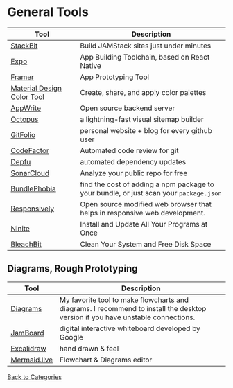# General Tools

| Tool                                                               | Description                                                                            |
| ------------------------------------------------------------------ | -------------------------------------------------------------------------------------- |
| [StackBit](https://stackbit.com/)                                  | Build JAMStack sites just under minutes                                                |
| [Expo](https://expo.io)                                            | App Building Toolchain, based on React Native                                          |
| [Framer](https://framer.com)                                       | App Prototyping Tool                                                                   |
| [Material Design Color Tool](https://material.io/resources/color/) | Create, share, and apply color palettes                                                |
| [AppWrite](https://appwrite.io)                                    | Open source backend server                                                             |
| [Octopus](https://octopus.do)                                      | a lightning-fast visual sitemap builder                                                |
| [GitFolio](https://github.com/imfunniee/gitfolio)                  | personal website + blog for every github user                                          |
| [CodeFactor](https://codefactor.io)                                | Automated code review for git                                                          |
| [Depfu](https://depfu.com/)                                        | automated dependency updates                                                           |
| [SonarCloud](https://sonarcloud.io/)                               | Analyze your public repo for free                                                      |
| [BundlePhobia](https://bundlephobia.com/)                          | find the cost of adding a npm package to your bundle, or just scan your `package.json` |
| [Responsively](https://responsively.app/)                          | Open source modified web browser that helps in responsive web development.             |
| [Ninite](https://ninite.com/)                                      | Install and Update All Your Programs at Once                                           |
| [BleachBit](https://www.bleachbit.org/)                            | Clean Your System and Free Disk Space                                                  |

## Diagrams, Rough Prototyping

| Tool                                     | Description                                                                                                                    |
| ---------------------------------------- | ------------------------------------------------------------------------------------------------------------------------------ |
| [Diagrams](https://www.diagrams.net/)    | My favorite tool to make flowcharts and diagrams. I recommend to install the desktop version if you have unstable connections. |
| [JamBoard](https://jamboard.google.com/) | digital interactive whiteboard developed by Google                                                                             |
| [Excalidraw](https://excalidraw.com/)    | hand drawn & feel                                                                                                              |
| [Mermaid.live](https://mermaid.live/)    | Flowchart & Diagrams editor                                                                                                    |

[Back to Categories](/memory)